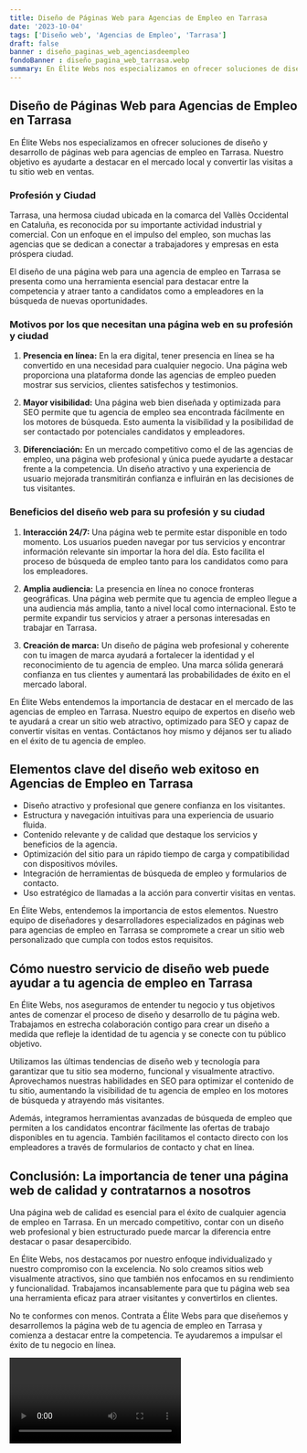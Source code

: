 ```yaml
---
title: Diseño de Páginas Web para Agencias de Empleo en Tarrasa
date: '2023-10-04'
tags: ['Diseño web', 'Agencias de Empleo', 'Tarrasa']
draft: false
banner : diseño_paginas_web_agenciasdeempleo
fondoBanner : diseño_pagina_web_tarrasa.webp
summary: En Élite Webs nos especializamos en ofrecer soluciones de diseño y desarrollo de páginas web para agencias de empleo en Tarrasa. Nuestro objetivo es ayudarte a destacar en el mercado local y convertir las visitas a tu sitio web en ventas. 
---
```


## Diseño de Páginas Web para Agencias de Empleo en Tarrasa

En Élite Webs nos especializamos en ofrecer soluciones de diseño y desarrollo de páginas web para agencias de empleo en Tarrasa. Nuestro objetivo es ayudarte a destacar en el mercado local y convertir las visitas a tu sitio web en ventas. 

### Profesión y Ciudad

Tarrasa, una hermosa ciudad ubicada en la comarca del Vallès Occidental en Cataluña, es reconocida por su importante actividad industrial y comercial. Con un enfoque en el impulso del empleo, son muchas las agencias que se dedican a conectar a trabajadores y empresas en esta próspera ciudad. 

El diseño de una página web para una agencia de empleo en Tarrasa se presenta como una herramienta esencial para destacar entre la competencia y atraer tanto a candidatos como a empleadores en la búsqueda de nuevas oportunidades. 

### Motivos por los que necesitan una página web en su profesión y ciudad

1. **Presencia en línea:** En la era digital, tener presencia en línea se ha convertido en una necesidad para cualquier negocio. Una página web proporciona una plataforma donde las agencias de empleo pueden mostrar sus servicios, clientes satisfechos y testimonios.

2. **Mayor visibilidad:** Una página web bien diseñada y optimizada para SEO permite que tu agencia de empleo sea encontrada fácilmente en los motores de búsqueda. Esto aumenta la visibilidad y la posibilidad de ser contactado por potenciales candidatos y empleadores.

3. **Diferenciación:** En un mercado competitivo como el de las agencias de empleo, una página web profesional y única puede ayudarte a destacar frente a la competencia. Un diseño atractivo y una experiencia de usuario mejorada transmitirán confianza e influirán en las decisiones de tus visitantes.

### Beneficios del diseño web para su profesión y su ciudad

1. **Interacción 24/7:** Una página web te permite estar disponible en todo momento. Los usuarios pueden navegar por tus servicios y encontrar información relevante sin importar la hora del día. Esto facilita el proceso de búsqueda de empleo tanto para los candidatos como para los empleadores.

2. **Amplia audiencia:** La presencia en línea no conoce fronteras geográficas. Una página web permite que tu agencia de empleo llegue a una audiencia más amplia, tanto a nivel local como internacional. Esto te permite expandir tus servicios y atraer a personas interesadas en trabajar en Tarrasa.

3. **Creación de marca:** Un diseño de página web profesional y coherente con tu imagen de marca ayudará a fortalecer la identidad y el reconocimiento de tu agencia de empleo. Una marca sólida generará confianza en tus clientes y aumentará las probabilidades de éxito en el mercado laboral.

En Élite Webs entendemos la importancia de destacar en el mercado de las agencias de empleo en Tarrasa. Nuestro equipo de expertos en diseño web te ayudará a crear un sitio web atractivo, optimizado para SEO y capaz de convertir visitas en ventas. Contáctanos hoy mismo y déjanos ser tu aliado en el éxito de tu agencia de empleo.

<GifSeo />

<Cta />

## Elementos clave del diseño web exitoso en Agencias de Empleo en Tarrasa

- Diseño atractivo y profesional que genere confianza en los visitantes.
- Estructura y navegación intuitivas para una experiencia de usuario fluida.
- Contenido relevante y de calidad que destaque los servicios y beneficios de la agencia.
- Optimización del sitio para un rápido tiempo de carga y compatibilidad con dispositivos móviles.
- Integración de herramientas de búsqueda de empleo y formularios de contacto.
- Uso estratégico de llamadas a la acción para convertir visitas en ventas.

En Élite Webs, entendemos la importancia de estos elementos. Nuestro equipo de diseñadores y desarrolladores especializados en páginas web para agencias de empleo en Tarrasa se compromete a crear un sitio web personalizado que cumpla con todos estos requisitos.

## Cómo nuestro servicio de diseño web puede ayudar a tu agencia de empleo en Tarrasa

En Élite Webs, nos aseguramos de entender tu negocio y tus objetivos antes de comenzar el proceso de diseño y desarrollo de tu página web. Trabajamos en estrecha colaboración contigo para crear un diseño a medida que refleje la identidad de tu agencia y se conecte con tu público objetivo.

Utilizamos las últimas tendencias de diseño web y tecnología para garantizar que tu sitio sea moderno, funcional y visualmente atractivo. Aprovechamos nuestras habilidades en SEO para optimizar el contenido de tu sitio, aumentando la visibilidad de tu agencia de empleo en los motores de búsqueda y atrayendo más visitantes.

Además, integramos herramientas avanzadas de búsqueda de empleo que permiten a los candidatos encontrar fácilmente las ofertas de trabajo disponibles en tu agencia. También facilitamos el contacto directo con los empleadores a través de formularios de contacto y chat en línea.

## Conclusión: La importancia de tener una página web de calidad y contratarnos a nosotros

Una página web de calidad es esencial para el éxito de cualquier agencia de empleo en Tarrasa. En un mercado competitivo, contar con un diseño web profesional y bien estructurado puede marcar la diferencia entre destacar o pasar desapercibido.

En Élite Webs, nos destacamos por nuestro enfoque individualizado y nuestro compromiso con la excelencia. No solo creamos sitios web visualmente atractivos, sino que también nos enfocamos en su rendimiento y funcionalidad. Trabajamos incansablemente para que tu página web sea una herramienta eficaz para atraer visitantes y convertirlos en clientes.

No te conformes con menos. Contrata a Élite Webs para que diseñemos y desarrollemos la página web de tu agencia de empleo en Tarrasa y comienza a destacar entre la competencia. Te ayudaremos a impulsar el éxito de tu negocio en línea.

<Video />

<CtaBot job='Agencias de Empleo' city='Tarrasa'/>

<Gmaps query='Tarrasa+españa+maps' />